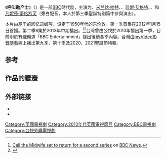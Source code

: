 {{request translation|en}}
{{noteTA
|G1=Show
|G2=TV
}}
{{Infobox television
| format         = [[医务剧|医务剧]]
| show_name      = 呼叫助产士
| original_name  = Call the Midwife 
| image          = [[File:Call_the_Midwife_titlecard.JPG|250px]] 
| caption        = 
| company        = [[尼尔街制作公司|尼尔街制作公司]]
| runtime        = 60分钟
| creator        = {{tsl|en|Heidi Thomas|海蒂·湯瑪斯}}
| director       = 
| starring       = {{Plainlist |
*{{tsl|en|Jessica Raine|潔西卡·雷恩}}
*[[米兰达·哈特|米兰达·哈特]]
*[[珍妮·艾格特|珍妮·艾格特]]
*{{tsl|en|Pam Ferris|潘·費莉絲}}
*{{tsl|en|Judy Parfitt|茱蒂·帕菲特}}
*海倫·喬治
*{{tsl|en|Bryony Hannah|布萊恩妮·韓娜}}
*勞拉·緬恩
*{{tsl|en|Cliff Parisi|克里夫·帕瑞西}}
}}
|narrated       = [[凡妮莎·蕾格烈芙|凡妮莎·蕾格烈芙]]（晚年的珍妮旁白配音）
| composer       = 彼得·塞勒姆
| country        = [[英国|英国]]
| language       = [[英语|英语]]
| channel        = [[BBC_One|BBC One]]<br>[[BBC_One_HD|BBC One HD]]
| picture_format = 
| first_aired    = {{Start date|2012|01|15|df=y}}
| last_aired     = 现在
| num_series     = 5
| num_episodes   = 42+4SP
| list_episodes  = #Episodes
| executive_producer = 皮帕·哈里斯<br>海蒂·湯瑪斯
| producer       = 休·沃倫
| editor         = 
| location       = 
| cinematography = 克里斯·西格
| website        = http://www.bbc.co.uk/programmes/b01b2w74
|}} 
《'''呼叫助产士'''》（{{lang-en|'''''Call the Midwife'''''}}）是一部[[BBC|BBC]]時代剧，主演为{{tsl|en|Jessica Raine|潔西卡·雷恩}}、[[米兰达·哈特|米兰达·哈特]]、{{tsl|en|Cliff Parisi|克里夫·帕瑞西}}、[[珍妮·艾格特|珍妮·艾格特]]、{{tsl|en|Pam Ferris|潘·費莉絲}}、{{tsl|en|Judy Parfitt|茱蒂·帕菲特}}和[[凡妮莎·蕾格烈芙|凡妮莎·蕾格烈芙]]（旁白配音，本人於第三季聖誕特別篇中參與演出）。

本片由{{tsl|en|Heidi Thomas|海蒂·湯瑪斯}}基于{{tsl|en|Jennifer Worth|珍妮佛·沃斯}}的回忆录编写，设定于1950年代的东伦敦。第一季首集在2012年1月15日首播。第二季8集於2013年中期播出。<ref>[http://www.bbc.co.uk/news/entertainment-arts-16685511 Call the Midwife set to return for a second series] {{Wayback|url=http://www.bbc.co.uk/news/entertainment-arts-16685511 |date=20190827231902 }} on [[BBC_News|BBC News]].</ref><ref>{{Cite web |url=http://www.guardian.co.uk/media/2012/jan/23/bbc-call-the-midwife?newsfeed=true |title=存档副本 |access-date=2012-02-22 |archive-date=2012-11-26 |archive-url=https://web.archive.org/web/20121126044823/http://www.guardian.co.uk/media/2012/jan/23/bbc-call-the-midwife?newsfeed=true |dead-url=no }}</ref>台灣曾由公視於2013年播出第一季，目前則於有線頻道「BBC Entertainment」播出後續各季內容。台灣由[[台灣大哥大|myVideo影音隨看]]線上播出第九季、第十季及2020、2021聖誕節特輯。

== 参考 ==
{{Reflist}}


== 作品的變遷==
{{電視節目的變遷
|電視台={{flagicon|Taiwan}}[[公視HD台|公視HD台]]
|播放檔次=星期一至五 10:00~11:00
|節目名稱=呼叫助產士<br />（2013.05.28 - 2013.06.04）
|上一節目=代查
|下一節目=[[唐頓莊園|唐頓莊園]]<br/>(2013.06.05 - 2013.06.13）<br/>(6/5 10:00 - 11:10)
}}

== 外部链接 ==
* {{BBC programme}}
* {{imdb title|1983079|Call the Midwife}}

[[Category:英國電視劇|Category:英國電視劇]]
[[Category:2010年代英國電視節目|Category:2010年代英國電視節目]]
[[Category:BBC電視劇|Category:BBC電視劇]]
[[Category:公視外購電視劇|Category:公視外購電視劇]]